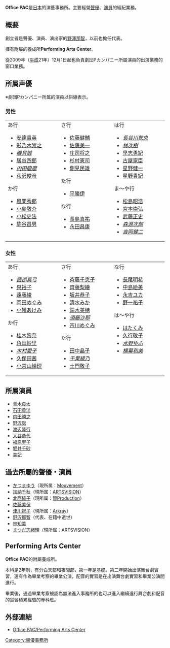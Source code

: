 {{Infobox Company 
| company_name = Office PAC
| company_name_en =
| company_logo = 
| company_type = [[有限公司|有限公司]]
| company_slogan = 
| market_information = 
| foundation = 2003年（[[平成|平成]]15年）4月
| location = [[東京都|東京都]][[中央区_(東京都)|中央区]][[日本橋人形町|日本橋人形町]]3-2-3
| zip_code = 〒103-0013
| telephone_no = 03-3662-0026
| key_people = 代表取締役 野沢聡  
| industry = 聲優事務所
| products = 
| capital = 
| revenue = 
| operating_income = 
| profit = 
| num_employees = 
| accounting_period = 
| parent = 
| divisions =
| subsid = Performing Arts Center
| homepage = [http://www.pac-ac.jp/ 公式網站]
| footnotes = 
| width = 
}}
{{Japanese|japanese=オフィス PAC|kana=おふぃす PAC|romaji=Ofisu PAC}} 

'''Office PAC'''是[[日本|日本]]的演藝事務所。主要經營[[聲優|聲優]]、[[演員|演員]]的經紀業務。

== 概要 ==
創立者是聲優、演員、演出家的[[野澤那智|野澤那智]]，以前也擔任代表。

擁有附屬的養成所'''Performing Arts Center'''。

從2009年（[[平成|平成]]21年）12月1日起也負責劇団Pカンパニー所屬演員的出演業務的窗口業務。

== 所属声優 ==
※劇団Pカンパニー所属的演員以斜線表示。
=== 男性 ===
{|
| style="vertical-align: top;" width="250"|
;あ行
*[[安達貴英|安達貴英]]
*[[彩乃木崇之|彩乃木崇之]]
*''[[磯貝誠|磯貝誠]]''
*[[居谷四郎|居谷四郎]]
*''[[内田龍麿|内田龍麿]]''
*[[荻沢俊彦|荻沢俊彦]]
;か行
*[[風間秀郎|風間秀郎]]
*[[小島敬介|小島敬介]]
*[[小松史法|小松史法]]
*[[駒谷昌男|駒谷昌男]]
| style="vertical-align: top;" width="250"|
;さ行
*[[佐藤健輔|佐藤健輔]]
*[[佐藤美一|佐藤美一]]
*[[庄司将之|庄司将之]]
*[[杉村憲司|杉村憲司]]
*[[側見民雄|側見民雄]]
;た行
*[[平勝伊|平勝伊]]
;な行
*[[長島真祐|長島真祐]]
*[[永田昌康|永田昌康]]
| style="vertical-align: top;" width="250"|
;は行
*''[[長谷川敦央|長谷川敦央]]''
*''[[林次樹|林次樹]]''
*[[早志勇紀|早志勇紀]]
*[[古屋家臣|古屋家臣]]
*[[星野健一_(声優)|星野健一]]
*[[星野貴紀|星野貴紀]]
;ま〜や行
*[[松島昭浩|松島昭浩]]
*[[宮本崇弘|宮本崇弘]]
*[[武藤正史|武藤正史]]
*''[[森源次郎|森源次郎]]''
*''[[吉岡健二|吉岡健二]]''
|}

=== 女性 ===
{|
| style="vertical-align: top;" width="250"|
;あ行
*''[[茜部真弓|茜部真弓]]''
*[[泉裕子|泉裕子]]
*[[遠藤綾|遠藤綾]]
*[[岡田めぐみ|岡田めぐみ]]
*[[小幡あけみ|小幡あけみ]]
;か行
*[[桂木黎奈|桂木黎奈]]
*[[角田紗里|角田紗里]]
*''[[木村愛子|木村愛子]]''
*[[久保田茜|久保田茜]]
*[[小宮山絵理|小宮山絵理]]
| style="vertical-align: top;" width="250"|
;さ行
*[[斉藤千恵子|斉藤千恵子]]
*[[齊藤梨繪|齊藤梨繪]]
*[[坂井恭子|坂井恭子]]
*[[清水みか|清水みか]]
*[[鈴木美穂_(声優)|鈴木美穂]]
*''[[須藤沙耶|須藤沙耶]]''
*[[宗川めぐみ|宗川めぐみ]]
;た行
*[[田中晶子_(声優)|田中晶子]]
*''[[千葉綾乃|千葉綾乃]]''
*[[土門敬子|土門敬子]]
| style="vertical-align: top;" width="250"|
;な行
*[[長尾明希|長尾明希]]
*[[中島絵美|中島絵美]]
*[[永吉ユカ|永吉ユカ]]
*[[野一祐子|野一祐子]]
;は〜や行
*[[はたくみ|はたくみ]]
*[[久行敬子|久行敬子]]
*''[[水野ゆふ|水野ゆふ]]''
*''[[横幕和美|横幕和美]]''
|}

== 所属演員 ==
* [[青木良太_(演員)|青木良太]]
* [[石田貴洋|石田貴洋]]
* [[内田勝之|内田勝之]]
* [[野沢聡|野沢聡]]
* [[渡辺隆行|渡辺隆行]]
* [[大谷恭代|大谷恭代]]
* [[福原聖子|福原聖子]]
* [[堀井千砂|堀井千砂]]
* [[美妃|美妃]]

== 過去所屬的聲優・演員 ==
* [[かつまゆう|かつまゆう]]（現所属：[[Mouvement|Mouvement]]）
* [[加納千秋|加納千秋]]（現所属：[[ARTSVISION|ARTSVISION]]）
* [[北西純子|北西純子]]（現所属：[[賢Production|賢Production]]）
* [[佐藤美保_(声優)|佐藤美保]]
* [[津川祝子|津川祝子]]（現所属：[[Arkray|Arkray]]）
* [[野沢那智|野沢那智]]（代表、在籍中逝世）
* [[林知美|林知美]]
* [[まつだ志緒理|まつだ志緒理]]（現所属：ARTSVISION）

== Performing Arts Center ==
'''Office PAC'''的附屬養成所。

本科是2年制，有分白天部和夜間部，第一年是基礎。第二年開始出演舞台劇實習，還有作為畢業考察的畢業公演，配音的實習是在出演舞台劇實習和畢業公演間進行。

畢業後，通過畢業考察被認為無法進入事務所的也可以進入繼續進行舞台劇和配音的實習積累經驗的專科班。

== 外部連結 ==
* [http://www.pac-ac.jp/ Office PAC/Performing Arts Center ]{{Wayback|url=http://www.pac-ac.jp/ |date=20110811073127 }}

[[Category:聲優事務所|Category:聲優事務所]]